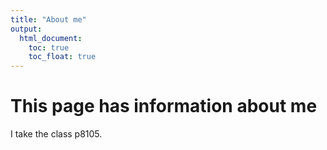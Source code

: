 ```yaml
---
title: "About me"
output: 
  html_document:
    toc: true
    toc_float: true
---
```


# This page has information about me

I take the class p8105.